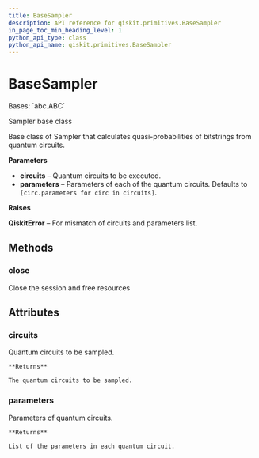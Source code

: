 ```yaml
---
title: BaseSampler
description: API reference for qiskit.primitives.BaseSampler
in_page_toc_min_heading_level: 1
python_api_type: class
python_api_name: qiskit.primitives.BaseSampler
---
```


# BaseSampler

<Class id="qiskit.primitives.BaseSampler" github="https://github.com/qiskit/qiskit/tree/stable/0.21/qiskit/primitives/base_sampler.py" signature="BaseSampler(circuits: Iterable[QuantumCircuit] | QuantumCircuit, *args, parameters: Iterable[Iterable[Parameter]] | None = None, **kwargs)">
  Bases: `abc.ABC`

  Sampler base class

  Base class of Sampler that calculates quasi-probabilities of bitstrings from quantum circuits.

  **Parameters**

  *   **circuits** – Quantum circuits to be executed.
  *   **parameters** – Parameters of each of the quantum circuits. Defaults to `[circ.parameters for circ in circuits]`.

  **Raises**

  **QiskitError** – For mismatch of circuits and parameters list.

  ## Methods

  ### close

  <Function id="qiskit.primitives.BaseSampler.close" signature="abstract BaseSampler.close()">
    Close the session and free resources
  </Function>

  ## Attributes

  ### circuits

  <Attribute id="qiskit.primitives.BaseSampler.circuits" name="circuits">
    Quantum circuits to be sampled.

    **Returns**

    The quantum circuits to be sampled.
  </Attribute>

  ### parameters

  <Attribute id="qiskit.primitives.BaseSampler.parameters" name="parameters">
    Parameters of quantum circuits.

    **Returns**

    List of the parameters in each quantum circuit.
  </Attribute>
</Class>


